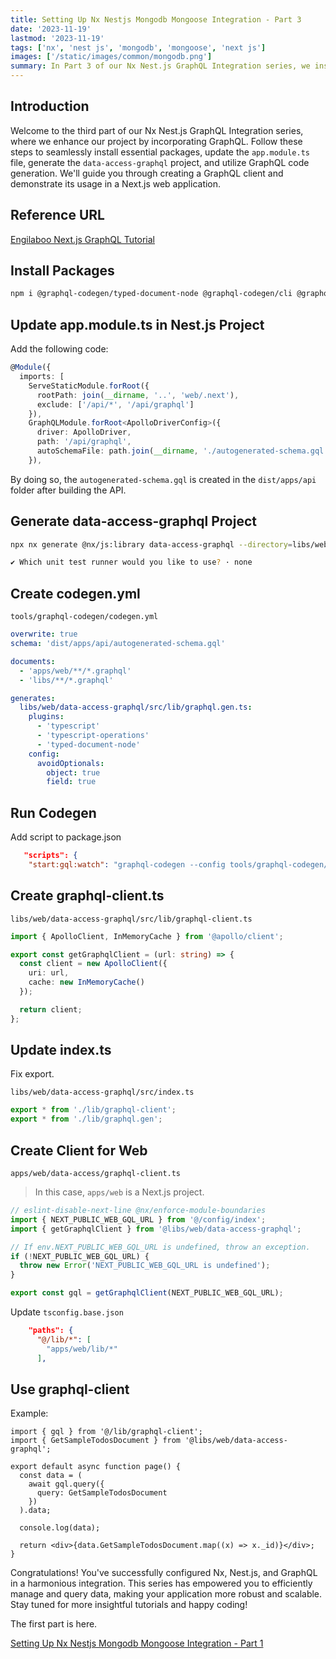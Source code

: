 ```yaml
---
title: Setting Up Nx Nestjs Mongodb Mongoose Integration - Part 3
date: '2023-11-19'
lastmod: '2023-11-19'
tags: ['nx', 'nest js', 'mongodb', 'mongoose', 'next js']
images: ['/static/images/common/mongodb.png']
summary: In Part 3 of our Nx Nest.js GraphQL Integration series, we install crucial packages, update configuration files, and generate a GraphQL client. This tutorial guides you through the steps to seamlessly integrate GraphQL into your project, enhancing data management and scalability. Congratulations on completing this comprehensive guide to a harmonious Nx, Nest.js, and GraphQL integration! Stay tuned for more enriching tutorials. Happy coding!
---
```


## Introduction

Welcome to the third part of our Nx Nest.js GraphQL Integration series, where we enhance our project by incorporating GraphQL. Follow these steps to seamlessly install essential packages, update the `app.module.ts` file, generate the `data-access-graphql` project, and utilize GraphQL code generation. We'll guide you through creating a GraphQL client and demonstrate its usage in a Next.js web application.

## Reference URL

[Engilaboo Next.js GraphQL Tutorial](https://www.engilaboo.com/nextjs-graphql/)

## Install Packages

```bash
npm i @graphql-codegen/typed-document-node @graphql-codegen/cli @graphql-codegen/typescript-operations @apollo/client
```

## Update app.module.ts in Nest.js Project

Add the following code:

```typescript
@Module({
  imports: [
    ServeStaticModule.forRoot({
      rootPath: join(__dirname, '..', 'web/.next'),
      exclude: ['/api/*', '/api/graphql']
    }),
    GraphQLModule.forRoot<ApolloDriverConfig>({
      driver: ApolloDriver,
      path: '/api/graphql',
      autoSchemaFile: path.join(__dirname, './autogenerated-schema.gql')
    }),
```

By doing so, the `autogenerated-schema.gql` is created in the `dist/apps/api` folder after building the API.

## Generate data-access-graphql Project

```bash
npx nx generate @nx/js:library data-access-graphql --directory=libs/web/data-access-graphql --importPath=@libs/web/data-access-graphql --tags=scope:web --bundler=swc

✔ Which unit test runner would you like to use? · none
```

## Create codegen.yml

`tools/graphql-codegen/codegen.yml`

```yaml
overwrite: true
schema: 'dist/apps/api/autogenerated-schema.gql'

documents:
  - 'apps/web/**/*.graphql'
  - 'libs/**/*.graphql'

generates:
  libs/web/data-access-graphql/src/lib/graphql.gen.ts:
    plugins:
      - 'typescript'
      - 'typescript-operations'
      - 'typed-document-node'
    config:
      avoidOptionals:
        object: true
        field: true
```

## Run Codegen

Add script to package.json

```json
   "scripts": {
    "start:gql:watch": "graphql-codegen --config tools/graphql-codegen/codegen.yml --watch",
 ```

## Create graphql-client.ts

`libs/web/data-access-graphql/src/lib/graphql-client.ts`

```typescript
import { ApolloClient, InMemoryCache } from '@apollo/client';

export const getGraphqlClient = (url: string) => {
  const client = new ApolloClient({
    uri: url,
    cache: new InMemoryCache()
  });

  return client;
};

```

## Update index.ts

Fix export.

`libs/web/data-access-graphql/src/index.ts`

```typescript
export * from './lib/graphql-client';
export * from './lib/graphql.gen';
```

## Create Client for Web

`apps/web/data-access/graphql-client.ts`

> In this case, `apps/web` is a Next.js project.

```typescript
// eslint-disable-next-line @nx/enforce-module-boundaries
import { NEXT_PUBLIC_WEB_GQL_URL } from '@/config/index';
import { getGraphqlClient } from '@libs/web/data-access-graphql';

// If env.NEXT_PUBLIC_WEB_GQL_URL is undefined, throw an exception.
if (!NEXT_PUBLIC_WEB_GQL_URL) {
  throw new Error('NEXT_PUBLIC_WEB_GQL_URL is undefined');
}

export const gql = getGraphqlClient(NEXT_PUBLIC_WEB_GQL_URL);

```

Update `tsconfig.base.json`

```json
    "paths": {
      "@/lib/*": [
        "apps/web/lib/*"
      ],
```

## Use graphql-client

Example:

```tsx
import { gql } from '@/lib/graphql-client';
import { GetSampleTodosDocument } from '@libs/web/data-access-graphql';

export default async function page() {
  const data = (
    await gql.query({
      query: GetSampleTodosDocument
    })
  ).data;

  console.log(data);

  return <div>{data.GetSampleTodosDocument.map((x) => x._id)}</div>;
}
```

Congratulations! You've successfully configured Nx, Nest.js, and GraphQL in a harmonious integration. This series has empowered you to efficiently manage and query data, making your application more robust and scalable. Stay tuned for more insightful tutorials and happy coding!

The first part is here.

[Setting Up Nx Nestjs Mongodb Mongoose Integration - Part 1](/blog/54-nx-nestjs-mongodb-mongoose-part1/)